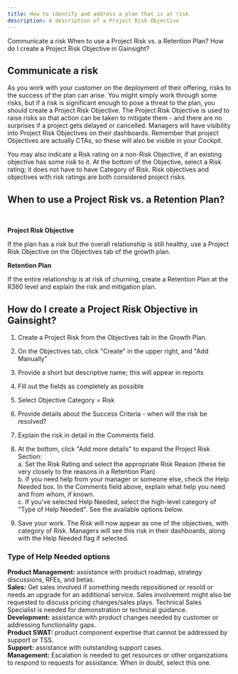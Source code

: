 ```yaml
---
title: How to identify and address a plan that is at risk
description: A description of a Project Risk Objective
---
```


<AnchorLinks small>
  <AnchorLink>Communicate a risk</AnchorLink>
  <AnchorLink>When to use a Project Risk vs. a Retention Plan?</AnchorLink>
  <AnchorLink>How do I create a Project Risk Objective in Gainsight?</AnchorLink>
</AnchorLinks>

<Row>

<Column colMd={8} colLg={8}>

## Communicate a risk

As you work with your customer on the deployment of their offering, risks to the success of the plan can arise. You might simply work through some risks, but if a risk is significant enough to pose a threat to the plan, you should create a Project Risk Objective.  The Project Risk Objective is used to raise risks so that action can be taken to mitigate them - and there are no surprises if a project gets delayed or cancelled.  Managers will have visibility into Project Risk Objectives on their dashboards.  Remember that project Objectives are actually CTAs, so these will also be visible in your Cockpit.

You may also indicate a Risk rating on a non-Risk Objective, if an existing objective has some risk to it.  At the bottom of the Objective, select a Risk rating; it does not have to have Category of Risk.  Risk objectives and objectives with risk ratings are both considered project risks.

</Column>
</Row>

<Row>
<Column>

## When to use a Project Risk vs. a Retention Plan?

<br/>

</Column>
</Row>

<Row>
<Column colMd={4} colLg={4} noGutterSm>

<Aside>

**Project Risk Objective**

If the plan has a risk but the overall relationship is still healthy, use a Project Risk Objective on the Objectives tab of the growth plan.

</Aside>

</Column>
<Column colMd={4} colLg={4} noGutterSm>

<Aside>

**Retention Plan**

If the entire relationship is at risk of churning, create a <Link to='/expand-renew/what-is-retention-plan' target='_blank' rel='noreferrer noopener'>Retention Plan</Link>  at the R360 level and explain the risk and mitigation plan.

</Aside>

</Column>
</Row>

<Row>
<Column>

## How do I create a Project Risk Objective in Gainsight?

1. Create a Project Risk from the Objectives tab in the Growth Plan.

2. On the Objectives tab, click  "Create" in the upper right, and "Add Manually"

3. Provide a short but descriptive name; this will appear in reports

4. Fill out the fields as completely as possible

5. Select Objective Category = Risk

6. Provide details about the Success Criteria - when will the risk be resolved?

7. Explain the risk in detail in the Comments field.

8. At the bottom, click "Add more details" to expand the Project Risk Section:<br/>
    a. Set the Risk Rating and select the appropriate Risk Reason (these tie very closely to the reasons in a Retention Plan)<br/>
    b. If you need help from your manager or someone else, check the Help Needed box. In the Comments field above, explain what help you need and from whom, if known.<br/>
    c. If you've selected Help Needed, select the high-level category of "Type of Help Needed".  See the available options below.<br/>
9. Save your work. The Risk will now appear as one of the objectives, with category of Risk.  Managers will see this risk in their dashboards, along with the Help Needed flag if selected.

### Type of Help Needed options

**Product Management:** assistance with product roadmap, strategy discussions, RFEs, and betas.<br/>
**Sales:** Get sales involved if something needs repositioned or resold or needs an upgrade for an additional service. Sales involvement might also be requested to discuss pricing changes/sales plays. Technical Sales Specialist is needed for demonstration or technical guidance.<br/>
**Development:** assistance with product changes needed by customer or addressing functionality gaps.<br/>
**Product SWAT:** product component expertise that cannot be addressed by support or TSS.<br/>
**Support:** assistance with outstanding support cases.<br/>
**Management:** Escalation is needed to get resources or other organizations to respond to requests for assistance. When in doubt, select this one.

</Column>
</Row>
